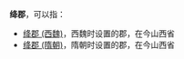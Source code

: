 '''绛郡'''，可以指：
*[[绛郡_(西魏)|绛郡 (西魏)]]，西魏时设置的郡，在今山西省
*[[绛郡_(隋朝)|绛郡 (隋朝)]]，隋朝时设置的郡，在今山西省

{{Disambig|Cat=二字中国郡名消歧义|J}}